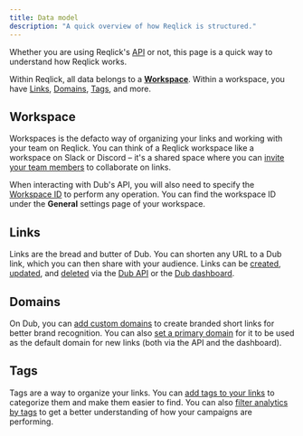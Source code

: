 ```yaml
---
title: Data model
description: "A quick overview of how Reqlick is structured."
---
```



Whether you are using Reqlick's [API](/api-reference/introduction) or not, this page is a quick way to understand how Reqlick works.

Within Reqlick, all data belongs to a [**Workspace**](#workspace). Within a workspace, you have [Links](#links), [Domains](#domains), [Tags](#tags), and more.

## Workspace

Workspaces is the defacto way of organizing your links and working with your team on Reqlick. You can think of a Reqlick workspace like a workspace on Slack or Discord – it's a shared space where you can [invite your team members](https://dub.co/help/article/how-to-invite-teammates) to collaborate on links.

When interacting with Dub's API, you will also need to specify the [Workspace ID](/api-reference/introduction#workspace-id) to perform any operation. You can find the workspace ID under the **General** settings page of your workspace.

<Accordion title="Workspace model">
  <WorkspaceResponse />
</Accordion>

## Links

Links are the bread and butter of Dub. You can shorten any URL to a Dub link, which you can then share with your audience. Links can be [created](/api-reference/endpoint/create-a-new-link), [updated](/api-reference/endpoint/edit-a-link), and [deleted](/api-reference/endpoint/delete-a-link) via the [Dub API](/api-reference/introduction) or the [Dub dashboard](https://app.dub.co).

<Accordion title="Link model">
  <LinkResponse />
</Accordion>

## Domains

On Dub, you can [add custom domains](https://dub.co/help/article/how-to-add-custom-domain) to create branded short links for better brand recognition. You can also [set a primary domain](https://dub.co/help/article/how-to-set-primary-domain) for it to be used as the default domain for new links (both via the API and the dashboard).

<Accordion title="Domain model">
  <DomainResponse />
</Accordion>

## Tags

Tags are a way to organize your links. You can [add tags to your links](https://dub.co/help/article/how-to-use-tags) to categorize them and make them easier to find. You can also [filter analytics by tags](https://dub.co/blog/introducing-tags#filtering-analytics-by-tags) to get a better understanding of how your campaigns are performing.

<Accordion title="Tag model">
  <TagResponse />
</Accordion>
